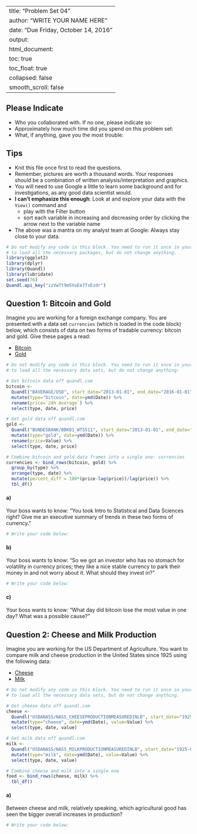
---
title: "Problem Set 04"
author: "WRITE YOUR NAME HERE"
date: "Due Friday, October 14, 2016"
output:
  html_document:
    toc: true
    toc_float: true
    collapsed: false
    smooth_scroll: false
---



## Please Indicate

* Who you collaborated with. If no one, please indicate so: 
* Approximately how much time did you spend on this problem set: 
* What, if anything, gave you the most trouble: 



## Tips

* Knit this file once first to read the questions.
* Remember, pictures are worth a thousand words. Your responses should be a
combination of written analysis/interpretation and graphics.
* You will need to use Google a little to learn some background and for
investigations, as any good data scientist would.
* **I can't emphasize this enough**: Look at and explore your data with the 
`View()` command and
    + play with the Filter button 
    + sort each variable in increasing and decreasing order by clicking the arrow
    next to the variable name
* The above was a mantra on my analyst team at Google: Always stay close to your
data.



```r
# Do not modify any code in this block. You need to run it once in your console 
# to load all the necessary packages, but do not change anything.
library(ggplot2)
library(dplyr)
library(Quandl)
library(lubridate)
set.seed(76)
Quandl.api_key("izVwTt9m5VoEe7TsEzdr")
```



## Question 1: Bitcoin and Gold

Imagine you are working for a foreign exchange company. You are presented with a
data set `currencies` (which is loaded in the code block) below, which consists
of data on two forms of tradable currency: bitcoin and gold. Give these pages a read:

* [Bitcoin](https://www.quandl.com/data/BAVERAGE/USD)
* [Gold](https://www.quandl.com/data/BUNDESBANK/BBK01_WT5511)

```r
# Do not modify any code in this block. You need to run it once in your console 
# to load all the necessary data sets, but do not change anything:

# Get bitcoin data off quandl.com
bitcoin <- 
  Quandl("BAVERAGE/USD", start_date="2013-01-01", end_date="2016-01-01") %>% 
  mutate(type="bitcoin", date=ymd(Date)) %>%
  rename(price=`24h Average`) %>% 
  select(type, date, price) 

# Get gold data off quandl.com
gold <- 
  Quandl("BUNDESBANK/BBK01_WT5511", start_date="2013-01-01", end_date="2016-01-01") %>% 
  mutate(type="gold", date=ymd(Date)) %>%
  rename(price=Value) %>% 
  select(type, date, price)

# Combine bitcoin and gold data frames into a single one: currencies
currencies <- bind_rows(bitcoin, gold) %>%
  group_by(type) %>%
  arrange(type, date) %>% 
  mutate(percent_diff = 100*(price-lag(price))/lag(price)) %>% 
  tbl_df()
```

#### a)

Your boss wants to know: "You took Intro to Statistical and Data Sciences right? Give me an
executive summary of trends in these two forms of currency."

```r
# Write your code below:

```

#### b)

Your boss wants to know: "So we got an investor who has no stomach for 
volatility in currency prices; they like a nice stable currency to park their
money in and not worry about it. What should they invest in?"

```r
# Write your code below:

```

#### c)

Your boss wants to know: "What day did bitcoin lose the most value in one day?
What was a possible cause?"





## Question 2: Cheese and Milk Production

Imagine you are working for the US Department of Agriculture. You want to
compare milk and cheese production in the United States since 1925 using the
following data:

* [Cheese](https://www.quandl.com/data/USDANASS/NASS_CHEESEPRODUCTIONMEASUREDINLB)
* [Milk](https://www.quandl.com/data/NASS_MILKPRODUCTIONMEASUREDINLB)

```r
# Do not modify any code in this block. You need to run it once in your console 
# to load all the necessary data sets, but do not change anything.

# Get cheese data off quandl.com
cheese <- 
  Quandl("USDANASS/NASS_CHEESEPRODUCTIONMEASUREDINLB", start_date="1925-01-01") %>% 
  mutate(type="cheese", date=ymd(Date), value=Value) %>%
  select(type, date, value) 

# Get milk data off quandl.com
milk <- 
  Quandl("USDANASS/NASS_MILKPRODUCTIONMEASUREDINLB", start_date="1925-01-01") %>% 
  mutate(type="milk", date=ymd(Date), value=Value) %>%
  select(type, date, value) 

# Combine cheese and milk into a single one
food <- bind_rows(cheese, milk) %>% 
  tbl_df()
```


#### a)

Between cheese and milk, relatively speaking, which agricultural good has seen 
the bigger overall increases in production?

```r
# Write your code below:

```




